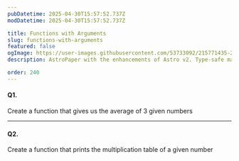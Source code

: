 ```yaml
---
pubDatetime: 2025-04-30T15:57:52.737Z
modDatetime: 2025-04-30T15:57:52.737Z

title: Functions with Arguments
slug: functions-with-arguments
featured: false
ogImage: https://user-images.githubusercontent.com/53733092/215771435-25408246-2309-4f8b-a781-1f3d93bdf0ec.png
description: AstroPaper with the enhancements of Astro v2. Type-safe markdown contents, bug fixes and better dev experience etc.

order: 240
---
```


#### Q1.

Create a function that gives us the average of 3 given numbers

---

#### Q2.

Create a function that prints the multiplication table of a given number